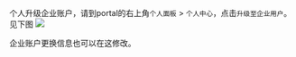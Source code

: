 个人升级企业账户，请到portal的右上角`个人面板` > `个人中心`，点击`升级至企业用户`。见下图
![](https://dn-odum9helk.qbox.me/FmwZQhPmDr2xv3eI2jQ9H4rJRJOP)

企业账户更换信息也可以在这修改。